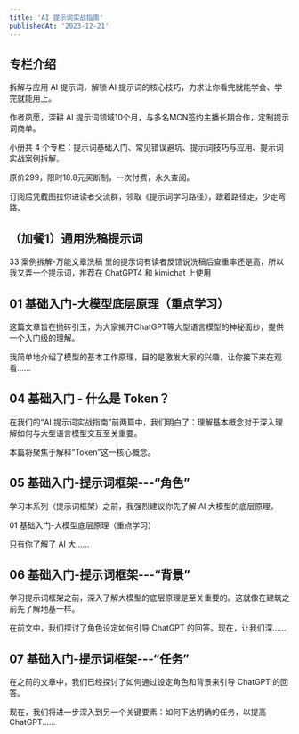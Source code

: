```yaml
---
title: 'AI 提示词实战指南'
publishedAt: '2023-12-21'
---
```


## 专栏介绍

拆解与应用 AI 提示词，解锁 AI 提示词的核心技巧，力求让你看完就能学会、学完就能用上。  
  
作者夙愿，深耕 AI 提示词领域10个月，与多名MCN签约主播长期合作，定制提示词商单。  
  
小册共 4 个专栏：提示词基础入门、常见错误避坑、提示词技巧与应用、提示词实战案例拆解。  
  
原价299，限时18.8元买断制，一次付费，永久查阅。  
  
订阅后凭截图拉你进读者交流群，领取《提示词学习路径》，跟着路径走，少走弯路。

## （加餐1）通用洗稿提示词
33 案例拆解-万能文章洗稿 里的提示词有读者反馈说洗稿后查重率还是高，所以我又弄一个提示词，推荐在 ChatGPT4 和 kimichat 上使用

## 01 基础入门-大模型底层原理（重点学习）
这篇文章旨在抛砖引玉，为大家揭开ChatGPT等大型语言模型的神秘面纱，提供一个入门级的理解。

我简单地介绍了模型的基本工作原理，目的是激发大家的兴趣，让你接下来在观看......

## 04 基础入门 - 什么是 Token？
在我们的“AI 提示词实战指南”前两篇中，我们明白了：理解基本概念对于深入理解如何与大型语言模型交互至关重要。

本篇将聚焦于解释“Token”这一核心概念。

## 05 基础入门-提示词框架---“角色”
学习本系列（提示词框架）之前，我强烈建议你先了解 AI 大模型的底层原理。

01 基础入门-大模型底层原理（重点学习）

只有你了解了 AI 大......

## 06 基础入门-提示词框架---“背景”
学习提示词框架之前，深入了解大模型的底层原理是至关重要的。这就像在建筑之前先了解地基一样。

在前文中，我们探讨了角色设定如何引导 ChatGPT 的回答。现在，让我们深......

## 07 基础入门-提示词框架---“任务”
在之前的文章中，我们已经探讨了如何通过设定角色和背景来引导 ChatGPT 的回答。

现在，我们将进一步深入到另一个关键要素：如何下达明确的任务，以提高 ChatGPT......

